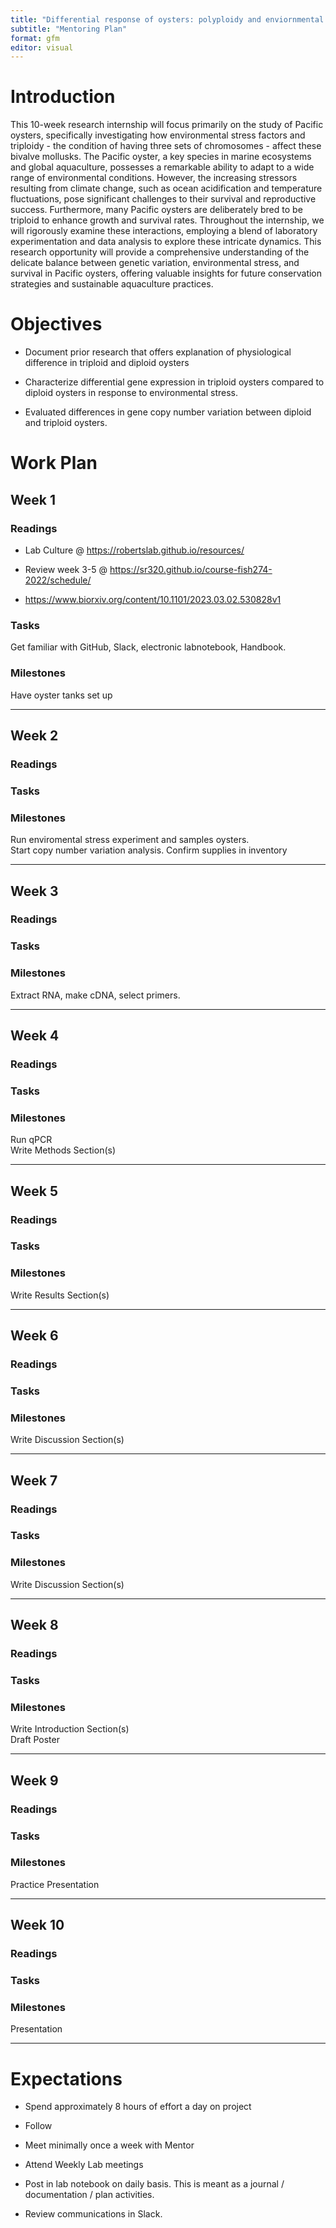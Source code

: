 ```yaml
---
title: "Differential response of oysters: polyploidy and enviornmental stress"
subtitle: "Mentoring Plan"
format: gfm
editor: visual
---
```


# Introduction

This 10-week research internship will focus primarily on the study of Pacific oysters, specifically investigating how environmental stress factors and triploidy - the condition of having three sets of chromosomes - affect these bivalve mollusks. The Pacific oyster, a key species in marine ecosystems and global aquaculture, possesses a remarkable ability to adapt to a wide range of environmental conditions. However, the increasing stressors resulting from climate change, such as ocean acidification and temperature fluctuations, pose significant challenges to their survival and reproductive success. Furthermore, many Pacific oysters are deliberately bred to be triploid to enhance growth and survival rates. Throughout the internship, we will rigorously examine these interactions, employing a blend of laboratory experimentation and data analysis to explore these intricate dynamics. This research opportunity will provide a comprehensive understanding of the delicate balance between genetic variation, environmental stress, and survival in Pacific oysters, offering valuable insights for future conservation strategies and sustainable aquaculture practices.

# Objectives

-   Document prior research that offers explanation of physiological difference in triploid and diploid oysters

-   Characterize differential gene expression in triploid oysters compared to diploid oysters in response to environmental stress.

-   Evaluated differences in gene copy number variation between diploid and triploid oysters.

# Work Plan


## Week 1

### Readings

-   Lab Culture \@ <https://robertslab.github.io/resources/>

-   Review week 3-5 \@ <https://sr320.github.io/course-fish274-2022/schedule/>

-   <https://www.biorxiv.org/content/10.1101/2023.03.02.530828v1>

### Tasks

Get familiar with GitHub, Slack, electronic labnotebook, Handbook.


### Milestones

Have oyster tanks set up 

------------------------------------------------------------------------

## Week 2

### Readings

### Tasks

### Milestones

Run enviromental stress experiment and samples oysters.   
Start copy number variation analysis.
Confirm supplies in inventory

------------------------------------------------------------------------

## Week 3

### Readings

### Tasks

### Milestones

Extract RNA, make cDNA, select primers.

------------------------------------------------------------------------

## Week 4

### Readings

### Tasks

### Milestones

Run qPCR   
Write Methods Section(s)

------------------------------------------------------------------------

## Week 5

### Readings

### Tasks

### Milestones

Write Results Section(s)

------------------------------------------------------------------------

## Week 6

### Readings

### Tasks

### Milestones

Write Discussion Section(s)

------------------------------------------------------------------------

## Week 7

### Readings

### Tasks

### Milestones

Write Discussion Section(s)


------------------------------------------------------------------------

## Week 8

### Readings

### Tasks

### Milestones

Write Introduction Section(s)   
Draft Poster

------------------------------------------------------------------------

## Week 9

### Readings

### Tasks

### Milestones

Practice Presentation

------------------------------------------------------------------------

## Week 10

### Readings

### Tasks

### Milestones

Presentation

------------------------------------------------------------------------

### 

# Expectations

-   Spend approximately 8 hours of effort a day on project

-   Follow

-   Meet minimally once a week with Mentor

-   Attend Weekly Lab meetings

-   Post in lab notebook on daily basis. This is meant as a journal / documentation / plan activities.

-   Review communications in Slack.

